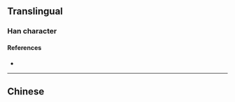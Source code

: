 {{also|樅}}
{{character info/new}}
==Translingual==

===Han character===
{{Han char|rn=75|rad=木|as=04|sn=8|four=|canj=DOO,XDOO|ids=⿰木从}}

====References====
* {{Han ref|kx=0516.130|dkj=14558|hdz=21173.010|uh=679E|ud=26526}}

----

==Chinese==
{{zh-see|樅}}